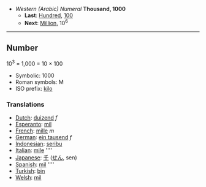 *''Western (Arabic) Numeral'' '''Thousand, 1000'''
**'''Last''': [[Hundred]], [[100]]
**'''Next''': [[Million]], 10<sup>6</sup>

----

==Number==

10<sup>3</sup> = 1,000 = 10 &times; 100

*Symbolic: 1000
*Roman symbols: M 
*ISO prefix: [[kilo]]

===Translations===

*[[Dutch]]: [[duizend]] ''f''
*[[Esperanto]]: [[mil]]
*[[French]]: [[mille]] ''m''
*[[German]]: [[ein tausend]] ''f''
*[[Indonesian]]: [[seribu]]
*[[Italian]]: [[mile]] ''''
*[[Japanese]]: [[千]] ([[せん]], sen)
*[[Spanish]]: [[mil]] ''''
*[[Turkish]]: [[bin]]
*[[Welsh]]: [[mil]]